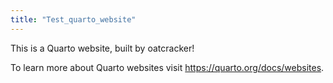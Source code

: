 ```yaml
---
title: "Test_quarto_website"
---
```


This is a Quarto website, built by oatcracker!

To learn more about Quarto websites visit <https://quarto.org/docs/websites>.
